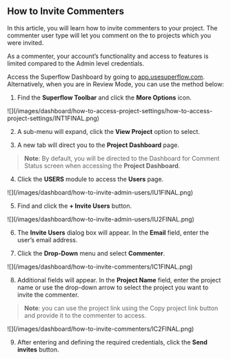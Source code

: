 ## How to Invite Commenters

In this article, you will learn how to invite commenters to your project. The commenter user type will let you comment on the to projects which you were invited.

As a commenter, your account’s functionality and access to features is limited compared to the Admin level credentials.

Access the Superflow Dashboard by going to [app.usesuperflow.com](app.usesuperflow.com). Alternatively, when you are in Review Mode, you can use the method below:

1. Find the **Superflow Toolbar** and click the **More Options** icon.

<Frame>
![](/images/dashboard/how-to-access-project-settings/how-to-access-project-settings/INT1FINAL.png)
</Frame>

2. A sub-menu will expand, click the **View Project** option to select.

3. A new tab will direct you to the **Project Dashboard** page.

> **Note**: By default, you will be directed to the Dashboard for Comment Status screen when accessing the **Project Dashboard**.

4. Click the **USERS** module to access the **Users** page.

<Frame>
![](/images/dashboard/how-to-invite-admin-users/IU1FINAL.png)
</Frame>

5. Find and click the **+ Invite Users** button.

<Frame>
![](/images/dashboard/how-to-invite-admin-users/IU2FINAL.png)
</Frame>

6. The **Invite Users** dialog box will appear. In the **Email** field, enter the user’s email address.

7. Click the **Drop-Down** menu and select **Commenter**.

<Frame>
![](/images/dashboard/how-to-invite-commenters/IC1FINAL.png)
</Frame>

8. Additional fields will appear. In the **Project Name** field, enter the project name or use the drop-down arrow to select the project you want to invite the commenter.

> **Note**: you can use the project link using the Copy project link button and provide it to the commenter to access.

<Frame>
![](/images/dashboard/how-to-invite-commenters/IC2FINAL.png)
</Frame>

9. After entering and defining the required credentials, click the **Send invites** button.



